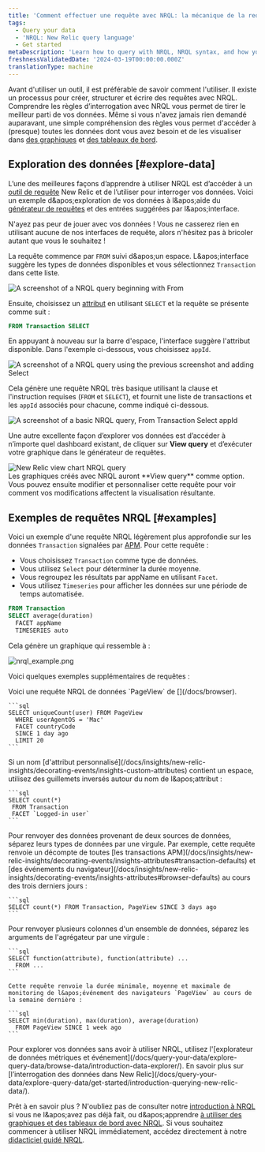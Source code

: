 ```yaml
---
title: 'Comment effectuer une requête avec NRQL: la mécanique de la requête'
tags:
  - Query your data
  - 'NRQL: New Relic query language'
  - Get started
metaDescription: 'Learn how to query with NRQL, NRQL syntax, and how you can explore your data.'
freshnessValidatedDate: '2024-03-19T00:00:00.000Z'
translationType: machine
---
```


Avant d&apos;utiliser un outil, il est préférable de savoir comment l&apos;utiliser. Il existe un processus pour créer, structurer et écrire des requêtes avec NRQL. Comprendre les règles d’interrogation avec NRQL vous permet de tirer le meilleur parti de vos données. Même si vous n&apos;avez jamais rien demandé auparavant, une simple compréhension des règles vous permet d&apos;accéder à (presque) toutes les données dont vous avez besoin et de les visualiser dans [des graphiques](/docs/query-your-data/explore-query-data/use-charts/use-your-charts) et [des tableaux de bord](/docs/query-your-data/explore-query-data/dashboards/introduction-dashboards).

## Exploration des données [#explore-data]

L’une des meilleures façons d’apprendre à utiliser NRQL est d’accéder à un [outil de requête](/docs/query-your-data/nrql-new-relic-query-language/get-started/introduction-nrql-new-relics-query-language#where) New Relic et de l’utiliser pour interroger vos données. Voici un exemple d&amp;apos;exploration de vos données à l&amp;apos;aide du [générateur de requêtes](/docs/chart-builder/use-chart-builder/get-started/introduction-chart-builder) et des entrées suggérées par l&amp;apos;interface.

<Callout variant="tip">
  N&apos;ayez pas peur de jouer avec vos données ! Vous ne casserez rien en utilisant aucune de nos interfaces de requête, alors n&apos;hésitez pas à bricoler autant que vous le souhaitez !
</Callout>

La requête commence par `FROM` suivi d&amp;apos;un espace. L&amp;apos;interface suggère les types de données disponibles et vous sélectionnez `Transaction` dans cette liste.

<img title="nrql_query01.png" alt="A screenshot of a NRQL query beginning with From" src="/images/queries-nrql_screenshot-crop_event-definitions-query-builder.webp" />

Ensuite, choisissez un [attribut](/docs/using-new-relic/welcome-new-relic/get-started/glossary#attribute) en utilisant `SELECT` et la requête se présente comme suit :

```sql
FROM Transaction SELECT
```

En appuyant à nouveau sur la barre d&apos;espace, l&apos;interface suggère l&apos;attribut disponible. Dans l&apos;exemple ci-dessous, vous choisissez `appId`.

<img title="nrql_query02.png" alt="A screenshot of a NRQL query using the previous screenshot and adding Select" src="/images/queries-nrql_screenshot-crop_attribute-definitions-query-builder.webp" />

Cela génère une requête NRQL très basique utilisant la clause et l&apos;instruction requises (`FROM` et `SELECT`), et fournit une liste de <InlinePopover type="apm" />transactions et les `appId` associés pour chacune, comme indiqué ci-dessous.

<img title="basic_nrql_example.png" alt="A screenshot of a basic NRQL query, From Transaction Select appId" src="/images/queries-nrql_screenshot-crop_basic-nrql-query-example.webp" />

Une autre excellente façon d’explorer vos données est d’accéder à n’importe quel dashboard existant, de cliquer sur <DNT>**View query**</DNT> et d’exécuter votre graphique dans le générateur de requêtes.

<img title="new-relic-view-chart-nrql-query.png" alt="New Relic view chart NRQL query" src="/images/queries-nrql_screenshot-crop_view-query-for-chart.webp" />

<figcaption>
  Les graphiques créés avec NRQL auront <DNT>**View query**</DNT> comme option. Vous pouvez ensuite modifier et personnaliser cette requête pour voir comment vos modifications affectent la visualisation résultante.
</figcaption>

## Exemples de requêtes NRQL [#examples]

Voici un exemple d&apos;une requête NRQL légèrement plus approfondie sur les données `Transaction` signalées par [APM](/docs/apm). Pour cette requête :

* Vous choisissez `Transaction` comme type de données.
* Vous utilisez `Select` pour déterminer la durée moyenne.
* Vous regroupez les résultats par appName en utilisant `Facet`.
* Vous utilisez `Timeseries` pour afficher les données sur une période de temps automatisée.

```sql
FROM Transaction 
SELECT average(duration) 
  FACET appName 
  TIMESERIES auto
```

Cela génère un graphique qui ressemble à :

<img title="nrql_example.png" alt="nrql_example.png" src="/images/queries-nrql_screenshot-crop_nrql-example-timeseries.webp" />

Voici quelques exemples supplémentaires de requêtes :

<CollapserGroup>
  <Collapser id="basic-browser-nrql" title="Requête NRQL de base des données du navigateur">
    Voici une requête NRQL de données `PageView` de [<InlinePopover type="browser" />](/docs/browser).

    ```sql
    SELECT uniqueCount(user) FROM PageView 
      WHERE userAgentOS = 'Mac' 
      FACET countryCode
      SINCE 1 day ago 
      LIMIT 20
    ```
  </Collapser>

  <Collapser id="attribute-with-space" title="Nom d'attribut avec un espace dedans">
    Si un nom [d&apos;attribut personnalisé](/docs/insights/new-relic-insights/decorating-events/insights-custom-attributes) contient un espace, utilisez des guillemets inversés autour du nom de l&amp;apos;attribut :

    ```sql
    SELECT count(*)
     FROM Transaction
     FACET `Logged-in user`
    ```
  </Collapser>

  <Collapser id="query-multiple-events-columns" title="Interroger plusieurs sources de données">
    Pour renvoyer des données provenant de deux sources de données, séparez leurs types de données par une virgule. Par exemple, cette requête renvoie un décompte de toutes [les transactions APM](/docs/insights/new-relic-insights/decorating-events/insights-attributes#transaction-defaults) et [des événements du navigateur](/docs/insights/new-relic-insights/decorating-events/insights-attributes#browser-defaults) au cours des trois derniers jours :

    ```sql
    SELECT count(*) FROM Transaction, PageView SINCE 3 days ago
    ```
  </Collapser>

  <Collapser id="" title="requête renvoyant plusieurs colonnes">
    Pour renvoyer plusieurs colonnes d&apos;un ensemble de données, séparez les arguments de l&apos;agrégateur par une virgule :

    ```sql
    SELECT function(attribute), function(attribute) ...
      FROM ...
    ```

    Cette requête renvoie la durée minimale, moyenne et maximale de monitoring de l&apos;événement des navigateurs `PageView` au cours de la semaine dernière :

    ```sql
    SELECT min(duration), max(duration), average(duration)
      FROM PageView SINCE 1 week ago
    ```
  </Collapser>
</CollapserGroup>

<Callout variant="important">
  Pour explorer vos données sans avoir à utiliser NRQL, utilisez l&apos;[explorateur de données métriques et événement](/docs/query-your-data/explore-query-data/browse-data/introduction-data-explorer/). En savoir plus sur [l’interrogation des données dans New Relic](/docs/query-your-data/explore-query-data/get-started/introduction-querying-new-relic-data/).
</Callout>

Prêt à en savoir plus ? N&apos;oubliez pas de consulter notre [introduction à NRQL](/docs/query-your-data/nrql-new-relic-query-language/get-started/introduction-nrql-new-relics-query-language/) si vous ne l&amp;apos;avez pas déjà fait, ou d&amp;apos;apprendre [à utiliser des graphiques et des tableaux de bord avec NRQL](/docs/query-your-data/nrql-new-relic-query-language/get-started/charts-and-dashboards-with-nrql/). Si vous souhaitez commencer à utiliser NRQL immédiatement, accédez directement à notre [didacticiel guidé NRQL](/docs/query-your-data/nrql-new-relic-query-language/get-started/introduction-nrql-tutorial/).